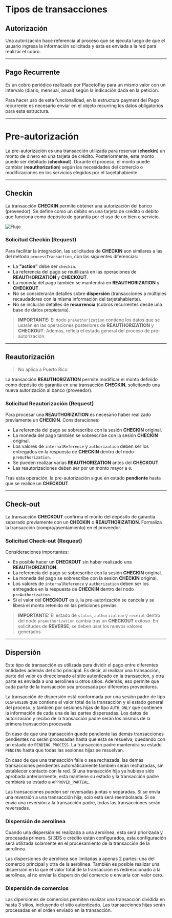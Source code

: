 # Tipos de transacciones

## Autorización
Una autorización hace referencia al proceso que se ejecuta luego de que el usuario ingresa la información solicitada y ésta es enviada a la red para realizar el cobro.

---

## Pago Recurrente
Es un cobro periódico realizado por PlacetoPay para un mismo valor con un intervalo (diario, mensual, anual) según la indicación dada en la petición.

Para hacer uso de esta funcionalidad, en la estructura payment del Pago recurrente es necesario enviar en el objeto recurring los datos obligatorios para esta estructura.

---

# Pre-autorización

La pre-autorización es una transacción utilizada para reservar (**checkin**) un monto de dinero en una tarjeta de crédito. Posteriormente, este monto puede ser debitado (**checkout**). Durante el proceso, el monto puede cambiar (**reauthorization**) según las necesidades del comercio o modificaciones en los servicios elegidos por el tarjetahabiente.

---

## Checkin

La transacción **CHECKIN** permite obtener una autorización del banco (proveedor). Se define como un débito en una tarjeta de crédito o débito que funciona como depósito de garantía por el uso de un bien o servicio.

![Flujo](/GatewayFlow.png)

### Solicitud Checkin (Request)

Para facilitar la integración, las solicitudes de **CHECKIN** son similares a las del método `processTransaction`, con las siguientes diferencias:

- La **"action"** debe ser `checkin`.
- La referencia del pago se reutilizará en las operaciones de **REAUTHORIZATION** y **CHECKOUT**.
- La moneda del pago también se mantendrá en **REAUTHORIZATION** y **CHECKOUT**.
- No se considerarán detalles sobre **dispersión** (transacciones a múltiples recaudadores con la misma información del tarjetahabiente).
- No se incluirán detalles de **recurrencia** (cobros recurrentes desde una base de datos propietaria).

> **IMPORTANTE:** El nodo `preAuthorization` contiene los datos que se usarán en las operaciones posteriores de **REAUTHORIZATION** y **CHECKOUT**. Además, refleja el estado general del proceso de pre-autorización.

---

## Reautorización

> No aplica a Puerto Rico

La transacción **REAUTHORIZATION** permite modificar el monto definido como depósito de garantía en una transacción **CHECKIN**, solicitando una nueva autorización al banco (proveedor).

### Solicitud Reautorización (Request)

Para procesar una **REAUTHORIZATION** es necesario haber realizado previamente un **CHECKIN**. Consideraciones:

- La referencia del pago se sobrescribe con la sesión **CHECKIN** original.
- La moneda del pago también se sobrescribe con la sesión **CHECKIN** original.
- Los valores de `internalReference` y `authorization` deben ser los entregados en la respuesta de **CHECKIN** dentro del nodo `preAuthorization`.
- Se pueden realizar varias **REAUTHORIZATION** antes del **CHECKOUT**.
- Las reautorizaciones deben ser por un monto mayor a `0`.

Tras esta operación, la pre-autorización sigue en estado **pendiente** hasta que se realice un **CHECKOUT**.

---

## Check-out

La transacción **CHECKOUT** confirma el monto del depósito de garantía separado previamente con un **CHECKIN** o **REAUTHORIZATION**. Formaliza la transacción (compra/asentamiento) en el proveedor.

### Solicitud Check-out (Request)

Consideraciones importantes:

- Es posible hacer un **CHECKOUT** sin haber realizado una **REAUTHORIZATION**.
- La referencia del pago se sobrescribe con la sesión **CHECKIN** original.
- La moneda del pago se sobrescribe con la sesión **CHECKIN** original.
- Los valores de `internalReference` y `authorization` deben ser los entregados en la respuesta de **CHECKIN** dentro del nodo `preAuthorization`.
- Si el valor del **CHECKOUT** es `0`, la pre-autorización se cancela y se libera el monto retenido en las peticiones previas.
 
> **IMPORTANTE:**  El estado de `status`, `authorization` y `receipt` dentro del nodo `preAuthorization` cambia tras un **CHECKOUT** exitoso. En solicitudes de **REVERSE**, se deben usar los nuevos valores generados.

---

## Dispersión

Este tipo de transacción es utilizada para dividir el pago entre diferentes entidades además del sitio principal. Es decir, al realizar una transacción, parte del valor es direccionado al sitio autenticado en la transaccion, y otra parte es enviada a una aerolínea u otros sitios. Además, eso permite que cada parte de la transacción sea procesada por diferentes proveedores.

La transacción de dispersión está conformada por una sesión padre de tipo `DISPERSION` que contiene el valor total de la transacción y el estado general del proceso, y también por sesiones hijas de tipo `AUTH_ONLY` que contienen la información de cada una de las partes dispersadas. Los datos de autorización y recibo de la transacción padre serán los mismos de la primera transacción procesada.

En caso de que una transacción quede pendiente las demás transacciones pendientes no serán procesadas hasta que esta se resuelva, quedando con un estado de `PENDING_PROCESS`. La transacción padre mantendra su estado `PENDING` hasta que todas las sesiones hijas se resuelvan.

En caso de que una transacción falle o sea rechazada, las demás transacciones pendientes automáticamente también serán rechazadas, sin establecer contacto con la red. Si una transacción hija ya hubiese sido aprobada anteriormente, esta mantiene su estado y la transacción padre cambiará su estado a `APPROVED_PARTIAL`.

Las transacciones pueden ser reversadas juntas o separadas. Si se envía una reversión a una transacción hija, solo esta será reembolsada. Si se envía una reversión a la transacción padre, todas las transacciones serán reversadas.

### Dispersión de aerolínea
Cuando una dispersión es realizada a una aerolínea, esta será priorizada y procesada primero. Si 3DS o crédito están configurados, esta configuración será utilizada solamente en el procesamiento de la transacción de la aerolínea.

Las dispersiones de aerolínea son limitadas a apenas 2 partes: una del comercio principal y otra de la aerolínea. También es posible realizar una dispersión en la que el valor total de la transacción es redireccionado a la aerolínea, al no enviar la dispersión del comercio o enviarla con valor cero.

### Dispersión de comercios
Las dipersiones de comercios permiten realizar una transacción dividida en hasta 3 sitios, incluyendo el sitio autenticado. Las transacciones hijas serán procesadas en el orden enviado en la transacción. 